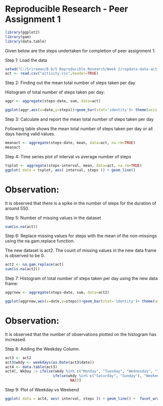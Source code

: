 Reproducible Research - Peer Assignment 1 
========================================================

```r
library(ggplot2)
library(gam)
library(data.table)
```

Given below are the steps undertaken for completion of peer assignment 1:

Step 1: Load the data

```r
setwd("C:/Sriraman/B D/5 Reproducible Research/Week 2/repdata-data-activity")
act <- read.csv("activity.csv",header=TRUE)
```

Step 2: Finding out the mean total number of steps taken per day

Histogram of total number of steps taken per day:

```r
aggr <- aggregate(steps~date, sum, data=act)
```
```r
ggplot(aggr,aes(x=date,y=steps))+geom_bar(stat='identity')+ theme(axis.text.x=element_text(angle=-90))
```

Step 3: Calculate and report the mean total number of steps taken per day

Following table shows the mean total number of steps taken per day or all days having valid values.

```r
meanact <- aggregate(steps~date, mean, data=act, na.rm=TRUE)
meanact
```

Step 4: Time series plot of interval vs average number of steps

```r
tsplot <- aggregate(steps~interval, mean, data=act, na.rm=TRUE)
ggplot( data = tsplot, aes( interval, steps )) + geom_line() 
```

Observation: 
============
It is observed that there is a spike in the number of steps for the duration of around 550.

Step 5: Number of missing values in the dataset

```r
sum(is.na(act))
```

Step 6: Replace missing values for steps with the mean of the non-missings using the na.gam.replace function. 

The new dataset is act2. The count of missing values in the new data frame is observed to be 0.

```r
act2 <- na.gam.replace(act)
sum(is.na(act2))
```

Step 7: Histogram of total number of steps taken per day using the new data frame:

```r
aggrnew <- aggregate(steps~date, sum, data=act2)
```
```r
ggplot(aggrnew,aes(x=date,y=steps))+geom_bar(stat='identity')+ theme(axis.text.x=element_text(angle=-90))
```

Observation: 
============
It is observed that the number of observations plotted on the histogram has increased. 

Step 8: Adding the Weekday Column.

```r
act3 <- act2
act3$wkdy <- weekdays(as.Date(act3$date))
act4 <- data.table(act3)
act4[, WkDay := ifelse(wkdy %in% c("Monday", "Tuesday", "Wednesday", "Thursday", "Friday"), "Weekday",
                      ifelse(wkdy %in% c("Saturday", "Sunday"), "Weekend",
                              NA))]
```

Step 9: Plot of Weekday vs Weekend

```r
ggplot( data = act4, aes( interval, steps )) + geom_line() +  facet_wrap(~ WkDay, nrow=2, ncol=1) 
```
